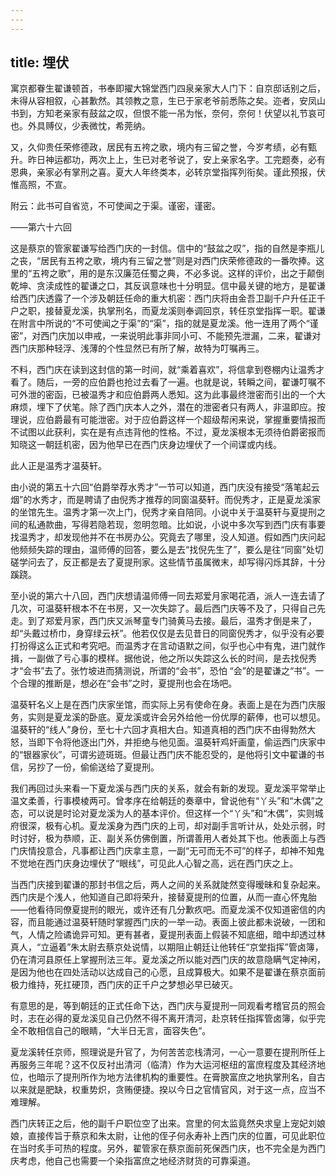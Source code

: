 ```yaml
---
---
---
```

title: 埋伏
---




寓京都眷生翟谦顿首，书奉即擢大锦堂西门四泉亲家大人门下：自京邸话别之后，未得从容相叙，心甚歉然。其领教之意，生已于家老爷前悉陈之矣。迩者，安凤山书到，方知老亲家有鼓盆之叹，但恨不能一吊为怅，奈何，奈何！伏望以礼节哀可也。外具赙仪，少表微忱，希莞纳。

又，久仰贵任荣修德政，居民有五袴之歌，境内有三留之誉，今岁考绩，必有甄升。昨日神运都功，两次上上，生已对老爷说了，安上亲家名字。工完题奏，必有恩典，亲家必有掌刑之喜。夏大人年终类本，必转京堂指挥列衔矣。谨此预报，伏惟高照，不宣。

附云：此书可自省览，不可使闻之于渠。谨密，谨密。

——第六十六回

这是蔡京的管家翟谦写给西门庆的一封信。信中的“鼓盆之叹”，指的自然是李瓶儿之丧，“居民有五袴之歌，境内有三留之誉”则是对西门庆荣修德政的一番吹捧。这里的“五袴之歌”，用的是东汉廉范任蜀之典，不必多说。这样的评价，出之于颠倒乾坤、贪渎成性的翟谦之口，其反讽意味也十分明显。信中最关键的地方，是翟谦给西门庆透露了一个涉及朝廷任命的重大机密：西门庆将由金吾卫副千户升任正千户之职，接替夏龙溪，执掌刑名，而夏龙溪则奉调回京，转任京堂指挥一职。翟谦在附言中所说的“不可使闻之于渠”的“渠”，指的就是夏龙溪。他一连用了两个“谨密”，对西门庆加以申戒，一来说明此事非同小可、不能预先泄漏，二来，翟谦对西门庆那种轻浮、浅薄的个性显然已有所了解，故特为叮嘱再三。

不料，西门庆在读到这封信的第一时间，就“乘着喜欢”，将信拿到卷棚内让温秀才看了。随后，一旁的应伯爵也抢过去看了一遍。也就是说，转瞬之间，翟谦叮嘱不可外泄的密函，已被温秀才和应伯爵两人悉知。这为此事最终泄密而引出的一个大麻烦，埋下了伏笔。除了西门庆本人之外，潜在的泄密者只有两人，非温即应。按理说，应伯爵最有可能泄密。对于应伯爵这样一个超级帮闲来说，掌握重要情报而不试图以此获利，实在是有点违背他的性格。不过，夏龙溪根本无须待伯爵密报而知晓这一朝廷机密，因为他早已在西门庆身边埋伏了一个间谍或内线。

此人正是温秀才温葵轩。

由小说的第五十六回“伯爵举荐水秀才”一节可以知道，西门庆没有接受“落笔起云烟”的水秀才，而是聘请了由倪秀才推荐的同窗温葵轩。而倪秀才，正是夏龙溪家的坐馆先生。温秀才第一次上门，倪秀才亲自陪同。小说中关于温葵轩与夏提刑之间的私通款曲，写得若隐若现，忽明忽暗。比如说，小说中多次写到西门庆有事要找温秀才，却发现他并不在书房办公。究竟去了哪里，没人知道。假如西门庆问起他频频失踪的理由，温师傅的回答，要么是去“找倪先生了”，要么是往“同窗”处切磋学问去了，反正都是去了夏提刑家。这些情节虽属微末，却写得闪烁其辞，十分蹊跷。

至小说的第六十八回，西门庆想请温师傅一同去郑爱月家喝花酒，派人一连去请了几次，可温葵轩根本不在书房，又一次失踪了。最后西门庆等不及了，只得自己先走。到了郑爱月家，西门庆又派琴童专门骑黄马去接。最后，温秀才倒是来了，却“头戴过桥巾，身穿绿云袄”。他若仅仅是去见昔日的同窗倪秀才，似乎没有必要打扮得这么正式和考究吧。而温秀才在言动语默之间，似乎也心中有鬼，进门就作揖，一副做了亏心事的模样。据他说，他之所以失踪这么长的时间，是去找倪秀才“会书”去了。张竹坡进而猜测说，所谓的“会书”，恐怕 “会”的是翟谦之“书”。一个合理的推断是，想必在“会书”之时，夏提刑也会在场吧。

温葵轩名义上是在西门庆家坐馆，而实际上另有使命在身。表面上是在为西门庆服务，实则是夏龙溪的卧底。夏龙溪或许会另外给他一份优厚的薪俸，也可以想见。温葵轩的“线人”身份，至七十六回才真相大白。知道真相的西门庆不由得勃然大怒，当即下令将他逐出门外，并拒绝与他见面。温葵轩鸡奸画童，偷运西门庆家中的“银器家伙”，可谓劣迹斑斑。但最让西门庆不能忍受的，是他将引文中翟谦的书信，另抄了一份，偷偷送给了夏提刑。

我们再回过头来看一下夏龙溪与西门庆的关系，就会有新的发现。夏龙溪平常举止温文柔善，行事模棱两可。曾孝序在给朝廷的奏章中，曾说他有“丫头”和“木偶”之态，可以说是时论对夏龙溪为人的基本评价。但这样一个“丫头”和“木偶”，实则城府很深，极有心机。夏龙溪身为西门庆的上司，却对副手言听计从，处处示弱，时时讨好，极为恭顺，正、副关系仿佛倒置，所谓善用人者处其下也。他表面上与西门庆情投意合，凡事都让西门庆拿主意，一副“无可而无不可”的样子，却神不知鬼不觉地在西门庆身边埋伏了“眼线”，可见此人心智之高，远在西门庆之上。

当西门庆接到翟谦的那封书信之后，两人之间的关系就陡然变得暧昧和复杂起来。西门庆是个浅人，他知道自己即将荣升，接替夏提刑的位置，从而一直心怀鬼胎——他看待同僚夏提刑的眼光，或许还有几分歉疚吧。而夏龙溪不仅知道密信的内容，而且能通过温葵轩随时掌握西门庆的一举一动。表面上彼此都未说破，一团和气，人情之险谲诡异可知。更有甚者，夏提刑表面上假装不知底细，暗中却透过林真人，“立逼着”朱太尉去蔡京处说情，以期阻止朝廷让他转任“京堂指挥”管卤簿，仍在清河县原任上掌握刑法三年。夏龙溪之所以能对西门庆的故意隐瞒气定神闲，是因为他也在四处活动以达成自己的心愿，且成算极大。如果不是翟谦在蔡京面前极力维持，死扛硬顶，西门庆的正千户之梦想必早已破灭。

有意思的是，等到朝廷的正式任命下达，西门庆与夏提刑一同观看考稽官员的照会时，志在必得的夏龙溪见自己仍然不得不离开清河，赴京转任指挥管卤簿，似乎完全不敢相信自己的眼睛，“大半日无言，面容失色”。

夏龙溪转任京师，照理说是升官了，为何苦苦恋栈清河，一心一意要在提刑所任上再服务三年呢？这不仅反衬出清河（临清）作为大运河枢纽的富庶程度及其经济地位，也暗示了提刑所作为地方法律机构的重要性。在膏腴富庶之地执掌刑名，自古以来就是肥缺，权重势炽，贪贿便捷。揆以今日之官情官风，对于这一点，应当不难理解。

西门庆转正之后，他的副千户职位空了出来。宫里的何太监竟然央求皇上宠妃刘娘娘，直接传旨于蔡京和朱太尉，让他的侄子何永寿补上西门庆的位置，可见此职位在当时炙手可热的程度。另外，翟管家在蔡京面前死保西门庆，也不完全是为西门庆考虑，他自己也需要一个染指富庶之地经济财货的可靠渠道。